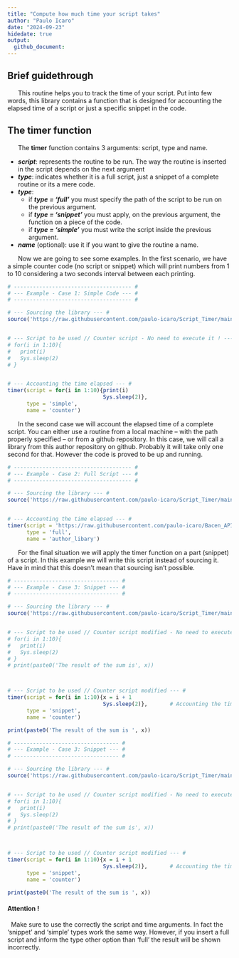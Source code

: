 ```yaml
---
title: "Compute how much time your script takes"
author: "Paulo Icaro"
date: "2024-09-23"
hidedate: true
output: 
  github_document: 
---
```






<divs>

<!------------>
<!-- Part 1 -->
<!------------>

## Brief guidethrough

<p>
|       This routine helps you to track the time of your script. Put into few words, this library contains a function that is designed for accounting the elapsed time of a script or just a specific snippet in the code.
</p>


## The timer function
|       The **timer** function contains 3 arguments: script, type and name. 
*   ***script***: represents the routine to be run. The way the routine is inserted in the script depends on the next argument
*   ***type***: indicates whether it is a full script, just a snippet of a complete routine or its a mere code.
*   ***type***: 
    -   if ***type = 'full'*** you must specify the path of the script to be run on the previous argument.
    -   if ***type = 'snippet'*** you must apply, on the previous argument, the function on a piece of the code. 
    -   if ***type = 'simple'*** you must write the script inside the previous argument.
*   ***name*** (optional): use it if you want to give the routine a name.

|       Now we are going to see some examples. In the first scenario, we have a simple counter code (no script or snippet) which will print numbers from 1 to 10 considering a two seconds interval between each printing.


```r

# ------------------------------------- #
# --- Example - Case 1: Simple Code --- #
# ------------------------------------- #

# --- Sourcing the library --- #
source('https://raw.githubusercontent.com/paulo-icaro/Script_Timer/main/Timer.R')


# --- Script to be used // Counter script - No need to execute it ! --- #
# for(i in 1:10){
#   print(i)
#   Sys.sleep(2)
# }


# --- Accounting the time elapsed --- #
timer(script = for(i in 1:10){print(i)
                              Sys.sleep(2)},
      type = 'simple',
      name = 'counter')
```


|       In the second case we will account the elapsed time of a complete script. You can either use a routine from a local machine -- with the path properly specified -- or from a github repository. In this case, we will call a library from this author repository on github. Probably it will take only one second for that. However the code is proved to be up and running.


```r

# ------------------------------------- #
# --- Example - Case 2: Full Script --- #
# ------------------------------------- #

# --- Sourcing the library --- #
source('https://raw.githubusercontent.com/paulo-icaro/Script_Timer/main/Timer.R')


# --- Accounting the time elapsed --- #
timer(script = 'https://raw.githubusercontent.com/paulo-icaro/Bacen_API/main/Bacen_API.R',
      type = 'full',
      name = 'author_libary')
```


|       For the final situation we will apply the timer function on a part (snippet) of a script. In this example we will write this script instead of sourcing it. Have in mind that this doesn't mean that sourcing isn't possible.


``` r

# --------------------------------- #
# --- Example - Case 3: Snippet --- #
# --------------------------------- #

# --- Sourcing the library --- #
source('https://raw.githubusercontent.com/paulo-icaro/Script_Timer/main/Timer.R')


# --- Script to be used // Counter script modified - No need to execute it ! --- #
# for(i in 1:10){
#   print(i)
#   Sys.sleep(2)
# }
# print(paste0('The result of the sum is', x))



# --- Script to be used // Counter script modified --- #
timer(script = for(i in 1:10){x = i + 1
                              Sys.sleep(2)},       # Accounting the time elapsed
      type = 'snippet',
      name = 'counter')    

print(paste0('The result of the sum is ', x))
```


``` r

# --------------------------------- #
# --- Example - Case 3: Snippet --- #
# --------------------------------- #

# --- Sourcing the library --- #
source('https://raw.githubusercontent.com/paulo-icaro/Script_Timer/main/Timer.R')


# --- Script to be used // Counter script modified - No need to execute it ! --- #
# for(i in 1:10){
#   print(i)
#   Sys.sleep(2)
# }
# print(paste0('The result of the sum is', x))



# --- Script to be used // Counter script modified --- #
timer(script = for(i in 1:10){x = i + 1
                              Sys.sleep(2)},       # Accounting the time elapsed
      type = 'snippet',
      name = 'counter')    

print(paste0('The result of the sum is ', x))
```

\doublelinespace

#### Attention !
|   Make sure to use the correctly the script and time arguments. In fact the 'snippet' and 'simple' types work the same way. However, if you insert a full script and inform the type other option than 'full' the result will be shown incorrectly.

</divs>